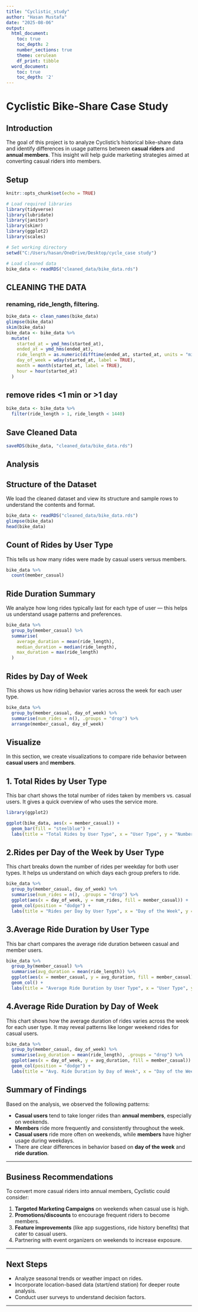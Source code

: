 ---
title: "Cyclistic_study"
author: "Hasan Mustafa"
date: "2025-08-06"
output:
  html_document:
    toc: true
    toc_depth: 2
    number_sections: true
    theme: cerulean
    df_print: tibble
  word_document:
    toc: true
    toc_depth: '2'
---

# Cyclistic Bike-Share Case Study

## Introduction

The goal of this project is to analyze Cyclistic's historical bike-share data and identify differences in usage patterns between **casual riders** and **annual members**. This insight will help guide marketing strategies aimed at converting casual riders into members.

## Setup

```{r setup, include=FALSE}
knitr::opts_chunk$set(echo = TRUE)

# Load required libraries
library(tidyverse)
library(lubridate)
library(janitor)
library(skimr)
library(ggplot2)
library(scales)

# Set working directory
setwd("C:/Users/hasan/OneDrive/Desktop/cycle_case study")

# Load cleaned data
bike_data <- readRDS("cleaned_data/bike_data.rds")
```

## CLEANING THE DATA

### renaming, ride_length, filtering.
```{r}
bike_data <- clean_names(bike_data)
glimpse(bike_data)
skim(bike_data)
bike_data <- bike_data %>%
  mutate(
    started_at = ymd_hms(started_at),
    ended_at = ymd_hms(ended_at),
    ride_length = as.numeric(difftime(ended_at, started_at, units = "mins")),
    day_of_week = wday(started_at, label = TRUE),
    month = month(started_at, label = TRUE),
    hour = hour(started_at)
  )
```

## remove rides <1 min or >1 day

```{r}
bike_data <- bike_data %>%
  filter(ride_length > 1, ride_length < 1440)  
```

## Save Cleaned Data

```{r}
saveRDS(bike_data, "cleaned_data/bike_data.rds")

```
## Analysis

## Structure of the Dataset

We load the cleaned dataset and view its structure and sample rows to understand the contents and format.
```{r}
bike_data <- readRDS("cleaned_data/bike_data.rds")
glimpse(bike_data)
head(bike_data)
```
## Count of Rides by User Type

This tells us how many rides were made by casual users versus members.


```{r}
bike_data %>%
  count(member_casual)
```
## Ride Duration Summary

We analyze how long rides typically last for each type of user — this helps us understand usage patterns and preferences.
```{r}
bike_data %>%
  group_by(member_casual) %>%
  summarise(
    average_duration = mean(ride_length),
    median_duration = median(ride_length),
    max_duration = max(ride_length)
  )
```


## Rides by Day of Week

This shows us how riding behavior varies across the week for each user type.

```{r}
bike_data %>%
  group_by(member_casual, day_of_week) %>%
  summarise(num_rides = n(), .groups = "drop") %>%
  arrange(member_casual, day_of_week)

```

## Visualize

In this section, we create visualizations to compare ride behavior between **casual users** and **members**.

## 1. Total Rides by User Type

This bar chart shows the total number of rides taken by members vs. casual users. It gives a quick overview of who uses the service more.

```{r}
library(ggplot2)

ggplot(bike_data, aes(x = member_casual)) +
  geom_bar(fill = "steelblue") +
  labs(title = "Total Rides by User Type", x = "User Type", y = "Number of Rides")

```

## 2.Rides per Day of the Week by User Type

This chart breaks down the number of rides per weekday for both user types. It helps us understand on which days each group prefers to ride.

```{r}
bike_data %>%
  group_by(member_casual, day_of_week) %>%
  summarise(num_rides = n(), .groups = "drop") %>%
  ggplot(aes(x = day_of_week, y = num_rides, fill = member_casual)) +
  geom_col(position = "dodge") +
  labs(title = "Rides per Day by User Type", x = "Day of the Week", y = "Number of Rides")

```

## 3.Average Ride Duration by User Type

This bar chart compares the average ride duration between casual and member users.
```{r}
bike_data %>%
  group_by(member_casual) %>%
  summarise(avg_duration = mean(ride_length)) %>%
  ggplot(aes(x = member_casual, y = avg_duration, fill = member_casual)) +
  geom_col() +
  labs(title = "Average Ride Duration by User Type", x = "User Type", y = "Average Duration (sec)")

```


## 4.Average Ride Duration by Day of Week

This chart shows how the average duration of rides varies across the week for each user type. It may reveal patterns like longer weekend rides for casual users.
```{r}
bike_data %>%
  group_by(member_casual, day_of_week) %>%
  summarise(avg_duration = mean(ride_length), .groups = "drop") %>%
  ggplot(aes(x = day_of_week, y = avg_duration, fill = member_casual)) +
  geom_col(position = "dodge") +
  labs(title = "Avg. Ride Duration by Day of Week", x = "Day of the Week", y = "Avg. Duration (sec)")

```

## Summary of Findings

Based on the analysis, we observed the following patterns:

- **Casual users** tend to take longer rides than **annual members**, especially on weekends.
- **Members** ride more frequently and consistently throughout the week.
- **Casual users** ride more often on weekends, while **members** have higher usage during weekdays.
- There are clear differences in behavior based on **day of the week** and **ride duration**.

---

## Business Recommendations

To convert more casual riders into annual members, Cyclistic could consider:

1. **Targeted Marketing Campaigns** on weekends when casual use is high.
2. **Promotions/discounts** to encourage frequent riders to become members.
3. **Feature improvements** (like app suggestions, ride history benefits) that cater to casual users.
4. Partnering with event organizers on weekends to increase exposure.

---

## Next Steps

- Analyze seasonal trends or weather impact on rides.
- Incorporate location-based data (start/end station) for deeper route analysis.
- Conduct user surveys to understand decision factors.

---

